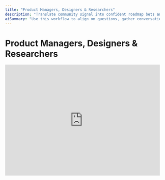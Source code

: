 ```yaml
---
title: "Product Managers, Designers & Researchers"
description: "Translate community signal into confident roadmap bets and stakeholder-ready narratives."
aiSummary: "Use this workflow to align on questions, gather conversations, prioritize themes, and deliver roadmap-ready insights." 
---
```


# Product Managers, Designers & Researchers

<iframe
  width="100%"
  height="360"
  src="https://www.youtube.com/embed/3t-DO7c10co?si=Z0EXJm_cx18GmZVs"
  title="Product Manager workflow with Humyn"
  frameBorder="0"
  allow="accelerometer; autoplay; clipboard-write; encrypted-media; gyroscope; picture-in-picture; web-share"
  referrerPolicy="strict-origin-when-cross-origin"
  allowFullScreen
  style={{ margin: "1.75rem 0", borderRadius: "1rem", boxShadow: "0 24px 60px rgba(15, 23, 42, 0.18)" }}
/>

Humyn gives PMs, designers, and researchers a continuous feed of customer voice without running a fresh survey every week. Follow this guide to move from fuzzy feedback to prioritized roadmap moves your stakeholders can trust.

| Time | Best for | Primary outputs |
| --- | --- | --- |
| 60–75 minutes | PMs, designers, researchers validating direction | Roadmap evidence view, feature brief, sentiment watchlist |

## 1. Align on the question

<Columns cols={2}>
  <Card title="Define the business goal" icon="target">
    Are you validating a roadmap theme, sizing a pain point, or pressure-testing positioning? Write the question in the project description.
  </Card>
  <Card title="Pick comparison sets" icon="scale-balanced">
    Track your product alongside 1–2 competitors or substitutes so you can show relative sentiment, not just absolute noise.
  </Card>
</Columns>

## 2. Gather the right conversations

| Step | What to capture | Why it matters |
| --- | --- | --- |
| Seed keywords | Feature names, common objections, “wish it had…” phrases. | Align themes with product requirements. |
| Save threads | Release notes, beta feedback, community rants, review site comments. | Blend praise and friction for a balanced view. |
| Tag personas | Note whether the voice is power user, new customer, or evaluator. | Tailor recommendations by audience. |

## 3. Turn noise into prioritization signal

- Filter [Explore](/core-features/explore) by persona or keyword cluster to isolate a single job-to-be-done.  
- Use **Top Quotes** to anchor every product requirement in verbatim feedback.  
- Track sentiment shifts week over week—if frustration grows, elevate the issue in roadmap reviews.

<Callout>
Create a saved view named `Roadmap Evidence` and pin the most important themes. Revisit it before every sprint or quarterly planning meeting.
</Callout>

## 4. Share the plan with stakeholders

1. Draft a feature brief using [Chat with Hue](/core-features/chat-with-hue) to synthesize “What users are saying” + “What we will build.”  
2. Export a CSV or copy the timeline into Linear/Jira to back backlog grooming with data.  
3. Present the highlights in product review with three elements: user quote, theme summary, proposed action.

## 5. Measure adoption after launch

- Run the same keyword set post-release to check for sentiment swings.  
- Capture quotes that celebrate or criticize the change and feed them to design, support, and marketing.  
- Use the Generic workflow loop to keep the analysis running while you shift focus to the next bet.

<Tip>
Pair this workflow with metrics dashboards (activation, retention) to show how qualitative and quantitative signals agree—or diverge.
</Tip>

<Callout>
Need a numbers view? Bring these insights into [Metrics](/core-features/metrics) and the [Dashboard](/core-features/dashboard) so leadership can see qualitative and quantitative signal side by side.
</Callout>
